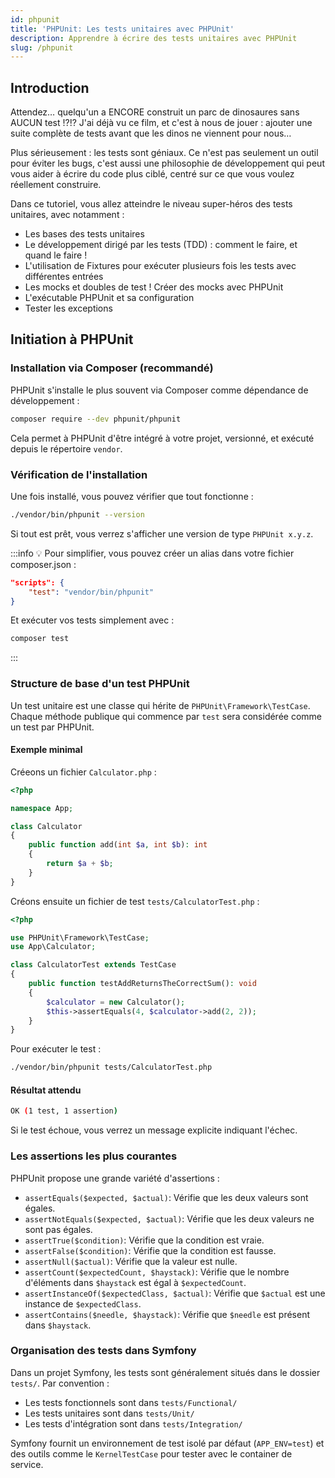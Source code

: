 ```yaml
---
id: phpunit
title: 'PHPUnit: Les tests unitaires avec PHPUnit'
description: Apprendre à écrire des tests unitaires avec PHPUnit
slug: /phpunit
---
```


## Introduction

Attendez… quelqu'un a ENCORE construit un parc de dinosaures sans AUCUN test !?!? J'ai déjà vu ce film, et c'est à nous de jouer : ajouter une suite complète de tests avant que les dinos ne viennent pour nous…

Plus sérieusement : les tests sont géniaux. Ce n'est pas seulement un outil pour éviter les bugs, c'est aussi une philosophie de développement qui peut vous aider à écrire du code plus ciblé, centré sur ce que vous voulez réellement construire.

Dans ce tutoriel, vous allez atteindre le niveau super-héros des tests unitaires, avec notamment :

- Les bases des tests unitaires
- Le développement dirigé par les tests (TDD) : comment le faire, et quand le faire !
- L'utilisation de Fixtures pour exécuter plusieurs fois les tests avec différentes entrées
- Les mocks et doubles de test ! Créer des mocks avec PHPUnit
- L'exécutable PHPUnit et sa configuration
- Tester les exceptions

## Initiation à PHPUnit

### Installation via Composer (recommandé)

PHPUnit s'installe le plus souvent via Composer comme dépendance de développement :

```bash
composer require --dev phpunit/phpunit
```

Cela permet à PHPUnit d'être intégré à votre projet, versionné, et exécuté depuis le répertoire `vendor`.

### Vérification de l'installation

Une fois installé, vous pouvez vérifier que tout fonctionne :

```bash
./vendor/bin/phpunit --version
```

Si tout est prêt, vous verrez s'afficher une version de type `PHPUnit x.y.z`.

:::info
💡 Pour simplifier, vous pouvez créer un alias dans votre fichier composer.json :
```json
"scripts": {
    "test": "vendor/bin/phpunit"
}
```

Et exécuter vos tests simplement avec :

```bash
composer test
```
:::

### Structure de base d'un test PHPUnit 

Un test unitaire est une classe qui hérite de `PHPUnit\Framework\TestCase`. Chaque méthode publique qui commence par `test` sera considérée comme un test par PHPUnit.

#### Exemple minimal
Créeons un fichier `Calculator.php` :

```php
<?php

namespace App;

class Calculator
{
    public function add(int $a, int $b): int
    {
        return $a + $b;
    }
}
```

Créons ensuite un fichier de test `tests/CalculatorTest.php` :

```php
<?php

use PHPUnit\Framework\TestCase;
use App\Calculator;

class CalculatorTest extends TestCase
{
    public function testAddReturnsTheCorrectSum(): void
    {
        $calculator = new Calculator();
        $this->assertEquals(4, $calculator->add(2, 2));
    }
}
```

Pour exécuter le test :

```bash
./vendor/bin/phpunit tests/CalculatorTest.php
```

#### Résultat attendu

```bash
OK (1 test, 1 assertion)
```

Si le test échoue, vous verrez un message explicite indiquant l'échec.

### Les assertions les plus courantes

PHPUnit propose une grande variété d'assertions :

- `assertEquals($expected, $actual)`: Vérifie que les deux valeurs sont égales.
- `assertNotEquals($expected, $actual)`: Vérifie que les deux valeurs ne sont pas égales.
- `assertTrue($condition)`: Vérifie que la condition est vraie.
- `assertFalse($condition)`: Vérifie que la condition est fausse.
- `assertNull($actual)`: Vérifie que la valeur est nulle.
- `assertCount($expectedCount, $haystack)`: Vérifie que le nombre d'éléments dans `$haystack` est égal à `$expectedCount`.
- `assertInstanceOf($expectedClass, $actual)`: Vérifie que `$actual` est une instance de `$expectedClass`.
- `assertContains($needle, $haystack)`: Vérifie que `$needle` est présent dans `$haystack`.

### Organisation des tests dans Symfony

Dans un projet Symfony, les tests sont généralement situés dans le dossier `tests/`. Par convention :

- Les tests fonctionnels sont dans `tests/Functional/`
- Les tests unitaires sont dans `tests/Unit/`
- Les tests d'intégration sont dans `tests/Integration/`

Symfony fournit un environnement de test isolé par défaut (`APP_ENV=test`) et des outils comme le `KernelTestCase` pour tester avec le container de service.

